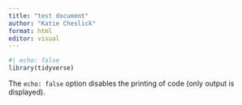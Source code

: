 ```yaml
---
title: "test document"
author: "Katie Cheslick"
format: html
editor: visual
---
```


```r
#| echo: false
library(tidyverse)


```

The `echo: false` option disables the printing of code (only output is displayed).
